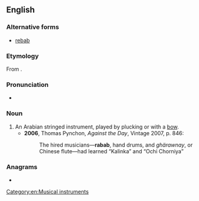 {{also|rabâb}}
==English==

===Alternative forms===
* [[rebab]]

===Etymology===
From {{etyl|ar|en}} {{l|ar|رباب}}.

===Pronunciation===
* {{IPA|/ɹɪˈbæb/|lang=en}}

===Noun===
{{en-noun}}

# An Arabian stringed instrument, played by plucking or with a [[bow]].
#* '''2006''', Thomas Pynchon, ''Against the Day'', Vintage 2007, p. 846:
#*: The hired musicians—'''rabab''', hand drums, and ''ghärawnay'', or Chinese flute—had learned “Kalinka” and “Ochi Chorniya”

===Anagrams===
* {{anagrams|en|Babar}}

[[Category:en:Musical instruments]]